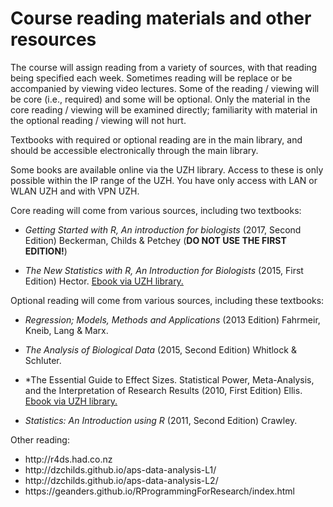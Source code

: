 # Course reading materials and other resources {-}

The course will assign reading from a variety of sources, with that reading being specified each week. Sometimes reading will be replace or be accompanied by viewing video lectures. Some of the reading / viewing will be core (i.e., required) and some will be optional. Only the material in the core reading / viewing will be examined directly; familiarity with material in the optional reading / viewing will not hurt.

Textbooks with required or optional reading are in the main library, and should be accessible electronically through the main library.

Some books are available online via the UZH library. Access to these is only possible within the IP range of the UZH. You have only access with LAN or WLAN UZH and with VPN UZH.

Core reading will come from various sources, including two textbooks:

* *Getting Started with R, An introduction for biologists* (2017, Second Edition) Beckerman, Childs & Petchey (**DO NOT USE THE FIRST EDITION!**)

* *The New Statistics with R, An Introduction for Biologists* (2015, First Edition) Hector. [Ebook via UZH library.](http://ezproxy.uzh.ch/login?url=http://dx.doi.org/10.1093/acprof:oso/9780198729051.001.0001)

Optional reading will come from various sources, including these textbooks:

* *Regression; Models, Methods and Applications* (2013 Edition) Fahrmeir, Kneib, Lang & Marx.

* *The Analysis of Biological Data* (2015, Second Edition) Whitlock & Schluter.

* *The Essential Guide to Effect Sizes. Statistical Power, Meta-Analysis, and the Interpretation of Research Results (2010, First Edition) Ellis. [Ebook via UZH library.](http://ezproxy.uzh.ch/login?url=http://dx.doi.org/10.1017/CBO9780511761676)

* *Statistics: An Introduction using R* (2011, Second Edition) Crawley.

Other reading:

* http://r4ds.had.co.nz
* http://dzchilds.github.io/aps-data-analysis-L1/
* http://dzchilds.github.io/aps-data-analysis-L2/
* https://geanders.github.io/RProgrammingForResearch/index.html
